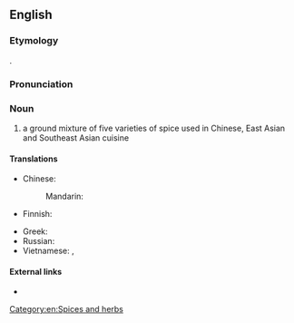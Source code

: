 ==English==

===Etymology===
{{calque|en|zh|-}} {{zh-l|五香粉}}.

===Pronunciation===
{{rfp|lang=en}}

===Noun===
{{en-noun|-|s|head=[[five]]-[[spice]] [[powder]]}}

# a ground mixture of five varieties of spice used in Chinese, East Asian and Southeast Asian cuisine

====Translations====
{{trans-top|ground mixture}}
* Chinese:
*: Mandarin: {{t+|cmn|五香粉|tr=wǔxiāngfěn|sc=Hani}}
* Finnish: {{t|fi|viismauste}}
{{trans-mid}}
* Greek: {{t|el|μείγμα πέντε μπαχαρικών|n}}
* Russian: {{t-needed|ru}}
* Vietnamese: {{t|vi|bột ngũ vị hương}}, {{t|vi|ngũ vị hương}}
{{trans-bottom}}

====External links====
* {{pedialite}}

[[Category:en:Spices and herbs]]